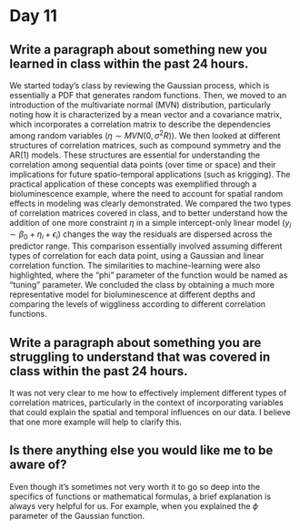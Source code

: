 
# Day 11

## Write a paragraph about something new you learned in class within the past 24 hours.

We started today's class by reviewing the Gaussian process, which is essentially a PDF that generates random functions. Then, we moved to an introduction of the multivariate normal (MVN) distribution, particularly noting how it is characterized by a mean vector and a covariance matrix, which incorporates a correlation matrix to describe the dependencies among random variables ($\eta \sim MVN(0,\sigma^2 R)$). We then looked at different structures of correlation matrices, such as compound symmetry and the AR(1) models. These structures are essential for understanding the correlation among sequential data points (over time or space) and their implications for future spatio-temporal applications (such as krigging). The practical application of these concepts was exemplified through a bioluminescence example, where the need to account for spatial random effects in modeling was clearly demonstrated. We compared the two types of correlation matrices covered in class, and to better understand how the addition of one more constraint $\eta$ in a simple intercept-only linear model ($y_i \sim \beta_0 +\eta_i + \epsilon_i$) changes the way the residuals are dispersed across the predictor range. This comparison essentially involved assuming different types of correlation for each data point, using a Gaussian and linear correlation function. The similarities to machine-learning were also highlighted, where the "phi" parameter of the function would be named as "tuning" parameter. We concluded the class by obtaining a much more representative model for bioluminescence at different depths and comparing the levels of wiggliness according to different correlation functions.

## Write a paragraph about something you are struggling to understand that was covered in class within the past 24 hours.

It was not very clear to me how to effectively implement different types of correlation matrices, particularly in the context of incorporating variables that could explain the spatial and temporal influences on our data. I believe that one more example will help to clarify this.

## Is there anything else you would like me to be aware of?

Even though it's sometimes not very worth it to go so deep into the specifics of functions or mathematical formulas, a brief explanation is always very helpful for us. For example, when you explained the $\phi$ parameter of the Gaussian function.







